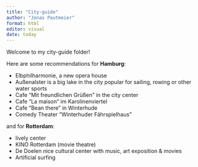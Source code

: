 ```yaml
---
title: "City-guide"
author: "Jonas Pautmeier"
format: html
editor: visual
date: today
---
```


Welcome to my city-guide folder!

Here are some recommendations for **Hamburg**: 

- Elbphilharmonie, a new opera house 
- Außenalster is a big lake in the city popular for sailing, rowing or other water sports 
- Cafe "Mit freundlichen Grüßen" in the city center 
- Cafe "La maison" im Karolinenviertel
- Cafe "Bean there" in Winterhude  
- Comedy Theater "Winterhuder Fährspielhaus"

and for **Rotterdam**: 

- lively center 
- KINO Rotterdam (movie theatre) 
- De Doelen nice cultural center with music, art exposition & movies
- Artificial surfing 

```r

```


